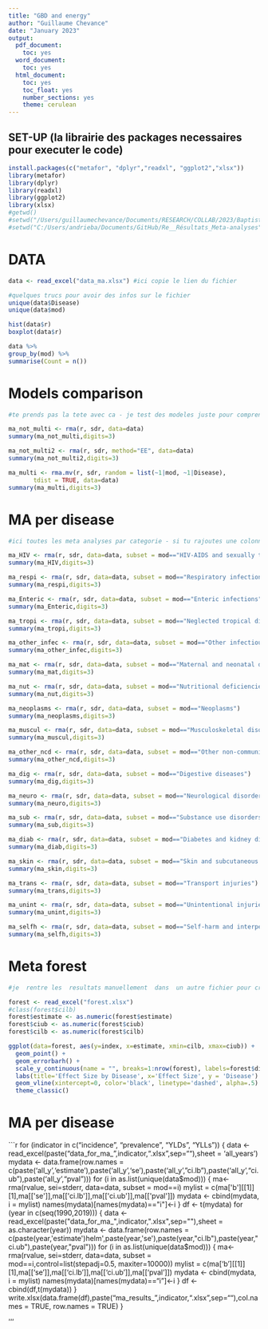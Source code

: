 ```yaml
---
title: "GBD and energy"
author: "Guillaume Chevance"
date: "January 2023"
output:
  pdf_document:
    toc: yes
  word_document:
    toc: yes
  html_document:
    toc: yes
    toc_float: yes
    number_sections: yes
    theme: cerulean
---
```


## SET-UP (la librairie des packages necessaires pour executer le code)

```r
install.packages(c("metafor", "dplyr","readxl", "ggplot2","xlsx"))
library(metafor)
library(dplyr)
library(readxl)
library(ggplot2)
library(xlsx)
#getwd()
#setwd("/Users/guillaumechevance/Documents/RESEARCH/COLLAB/2023/Baptiste/data")
#setwd("C:/Users/andrieba/Documents/GitHub/Re__Résultats_Meta-analyses")
```

# DATA
```r
data <- read_excel("data_ma.xlsx") #ici copie le lien du fichier 

#quelques trucs pour avoir des infos sur le fichier 
unique(data$Disease)
unique(data$mod)

hist(data$r)
boxplot(data$r)

data %>%
group_by(mod) %>%
summarise(Count = n())
```

# Models comparison
```r
#te prends pas la tete avec ca - je test des modeles juste pour comprendre les data - je pourrais t'expliquer en visio

ma_not_multi <- rma(r, sdr, data=data)
summary(ma_not_multi,digits=3)

ma_not_multi2 <- rma(r, sdr, method="EE", data=data)
summary(ma_not_multi2,digits=3)

ma_multi <- rma.mv(r, sdr, random = list(~1|mod, ~1|Disease), 
       tdist = TRUE, data=data)
summary(ma_multi,digits=3)
```

# MA per disease
```r

#ici toutes les meta analyses par categorie - si tu rajoutes une colonne "mod2" tu peux tester tes autres moderateurs ; eg: subset = mod2=="ta categorie" / pour le output  ce serait plus simple qu'on en  discute  mais en gros la ligne model result  te donne les infos principales 

ma_HIV <- rma(r, sdr, data=data, subset = mod=="HIV-AIDS and sexually transmitted infections")
summary(ma_HIV,digits=3)

ma_respi <- rma(r, sdr, data=data, subset = mod=="Respiratory infections and tuberculosis")
summary(ma_respi,digits=3)

ma_Enteric <- rma(r, sdr, data=data, subset = mod=="Enteric infections")
summary(ma_Enteric,digits=3)

ma_tropi <- rma(r, sdr, data=data, subset = mod=="Neglected tropical diseases and malaria")
summary(ma_tropi,digits=3)

ma_other_infec <- rma(r, sdr, data=data, subset = mod=="Other infectious diseases")
summary(ma_other_infec,digits=3)

ma_mat <- rma(r, sdr, data=data, subset = mod=="Maternal and neonatal disorders")
summary(ma_mat,digits=3)

ma_nut <- rma(r, sdr, data=data, subset = mod=="Nutritional deficiencies")
summary(ma_nut,digits=3)

ma_neoplasms <- rma(r, sdr, data=data, subset = mod=="Neoplasms")
summary(ma_neoplasms,digits=3)

ma_muscul <- rma(r, sdr, data=data, subset = mod=="Musculoskeletal disorders")
summary(ma_muscul,digits=3)

ma_other_ncd <- rma(r, sdr, data=data, subset = mod=="Other non-communicable diseases")
summary(ma_other_ncd,digits=3)

ma_dig <- rma(r, sdr, data=data, subset = mod=="Digestive diseases")
summary(ma_dig,digits=3)

ma_neuro <- rma(r, sdr, data=data, subset = mod=="Neurological disorders")
summary(ma_neuro,digits=3)

ma_sub <- rma(r, sdr, data=data, subset = mod=="Substance use disorders")
summary(ma_sub,digits=3)

ma_diab <- rma(r, sdr, data=data, subset = mod=="Diabetes and kidney diseases")
summary(ma_diab,digits=3)

ma_skin <- rma(r, sdr, data=data, subset = mod=="Skin and subcutaneous diseases")
summary(ma_skin,digits=3)

ma_trans <- rma(r, sdr, data=data, subset = mod=="Transport injuries")
summary(ma_trans,digits=3)

ma_unint <- rma(r, sdr, data=data, subset = mod=="Unintentional injuries")
summary(ma_unint,digits=3)

ma_selfh <- rma(r, sdr, data=data, subset = mod=="Self-harm and interpersonal violence")
summary(ma_selfh,digits=3)
```

# Meta forest
```r
#je  rentre les  resultats manuellement  dans  un autre fichier pour creer le forest plot  - tu  peux faire  la meme pour les autres moderateurs / sous-categories 

forest <- read_excel("forest.xlsx")
#class(forest$cilb)
forest$estimate <- as.numeric(forest$estimate)
forest$ciub <- as.numeric(forest$ciub)
forest$cilb <- as.numeric(forest$cilb)

ggplot(data=forest, aes(y=index, x=estimate, xmin=cilb, xmax=ciub)) +
  geom_point() + 
  geom_errorbarh() +
  scale_y_continuous(name = "", breaks=1:nrow(forest), labels=forest$disease) +
  labs(title='Effect Size by Disease', x='Effect Size', y = 'Disease') +
  geom_vline(xintercept=0, color='black', linetype='dashed', alpha=.5) +
  theme_classic()

```
# MA per disease
```r
  


for (indicator in c("incidence", "prevalence", "YLDs", "YLLs"))
{
  data <- read_excel(paste("data_for_ma_",indicator,".xlsx",sep=""),sheet = 'all_years')
  mydata <- data.frame(row.names =  c(paste('all_y','estimate'),paste('all_y','se'),paste('all_y',"ci.lb"),paste('all_y',"ci.ub"),paste('all_y',"pval")))
for (i in as.list(unique(data$mod)))
  {
    ma<-rma(rvalue, sei=stderr, data=data, subset = mod==i)
    mylist = c(ma['b'][[1]][1],ma[['se']],ma[['ci.lb']],ma[['ci.ub']],ma[['pval']])
    mydata <- cbind(mydata, i = mylist)
    names(mydata)[names(mydata)=="i"]<-i
  }
  df <- t(mydata)
  for (year in c(seq(1990,2019)))
  {
    data <-read_excel(paste("data_for_ma_",indicator,".xlsx",sep=""),sheet = as.character(year))
    mydata <- data.frame(row.names = c(paste(year,'estimate')helm',paste(year,'se'),paste(year,"ci.lb"),paste(year,"ci.ub"),paste(year,"pval")))
    for (i in as.list(unique(data$mod)))
    {
      ma<-rma(rvalue, sei=stderr, data=data, subset = mod==i,control=list(stepadj=0.5, maxiter=10000))
      mylist = c(ma['b'][[1]][1],ma[['se']],ma[['ci.lb']],ma[['ci.ub']],ma[['pval']])
      mydata <- cbind(mydata, i = mylist)
      names(mydata)[names(mydata)=="i"]<-i
    }
    df <-cbind(df,t(mydata))
  }
  write.xlsx(data.frame(df),paste("ma_results_",indicator,".xlsx",sep=""),col.names = TRUE, row.names = TRUE)
}



'''
